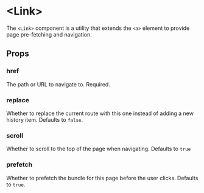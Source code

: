 # \<Link\>

The `<Link>` component is a utility that extends the `<a>` element to provide page pre-fetching and navigation.

## Props

### href

The path or URL to navigate to. Required.

### replace

Whether to replace the current route with this one instead of adding a new history item. Defaults to `false`.

### scroll

Whether to scroll to the top of the page when navigating. Defaults to `true`

### prefetch

Whether to prefetch the bundle for this page before the user clicks. Defaults to `true`.
